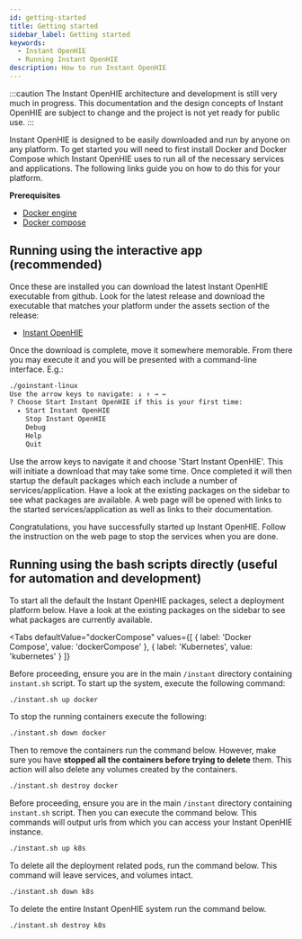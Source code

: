 ```yaml
---
id: getting-started
title: Getting started
sidebar_label: Getting started
keywords:
  - Instant OpenHIE
  - Running Instant OpenHIE
description: How to run Instant OpenHIE
---
```



:::caution
The Instant OpenHIE architecture and development is still very much in progress. This documentation and the design concepts of Instant OpenHIE are subject to change and the project is not yet ready for public use.
:::

Instant OpenHIE is designed to be easily downloaded and run by anyone on any platform. To get started you will need to first install Docker and Docker Compose which Instant OpenHIE uses to run all of the necessary services and applications. The following links guide you on how to do this for your platform.

**Prerequisites**
- [Docker engine](https://docs.docker.com/install/)
- [Docker compose](https://docs.docker.com/compose/install/)

## Running using the interactive app (recommended)

Once these are installed you can download the latest Instant OpenHIE executable from github. Look for the latest release and download the executable that matches your platform under the assets section of the release:

- [Instant OpenHIE](https://github.com/openhie/instant/releases)

Once the download is complete, move it somewhere memorable. From there you may execute it and you will be presented with a command-line interface. E.g.:

```sh
./goinstant-linux
Use the arrow keys to navigate: ↓ ↑ → ←
? Choose Start Instant OpenHIE if this is your first time:
  ▸ Start Instant OpenHIE
    Stop Instant OpenHIE
    Debug
    Help
    Quit
```

Use the arrow keys to navigate it and choose 'Start Instant OpenHIE'. This will initiate a download that may take some time. Once completed it will then startup the default packages which each include a number of services/application. Have a look at the existing packages on the sidebar to see what packages are available. A web page will be opened with links to the started services/application as well as links to their documentation.

Congratulations, you have successfully started up Instant OpenHIE. Follow the instruction on the web page to stop the services when you are done.

## Running using the bash scripts directly (useful for automation and development)

To start all the default the Instant OpenHIE packages, select a deployment platform below. Have a look at the existing packages on the sidebar to see what packages are currently available.

<Tabs
  defaultValue="dockerCompose"
  values={[
    { label: 'Docker Compose', value: 'dockerCompose' },
    { label: 'Kubernetes', value: 'kubernetes' }
  ]}
>
<TabItem value="dockerCompose">

Before proceeding, ensure you are in the main `/instant` directory containing `instant.sh` script. To start up the system, execute the following command:

```sh
./instant.sh up docker
```

To stop the running containers execute the following:

```sh
./instant.sh down docker
```

Then to remove the containers run the command below. However, make sure you have **stopped all the containers before trying to delete** them. This action will also delete any volumes created by the containers.

```sh
./instant.sh destroy docker
```

</TabItem>
<TabItem value="kubernetes">

Before proceeding, ensure you are in the main `/instant` directory containing `instant.sh` script. Then you can execute the command below. This commands will output urls from which you can access your Instant OpenHIE instance.

```sh
./instant.sh up k8s
```

To delete all the deployment related pods, run the command below. This command will leave services, and volumes intact.

```sh
./instant.sh down k8s
```

To delete the entire Instant OpenHIE system run the command below.

```sh
./instant.sh destroy k8s
```

</TabItem>
</Tabs>
